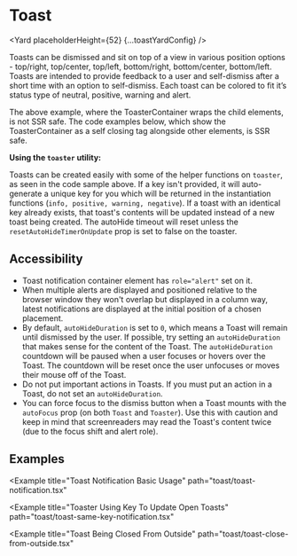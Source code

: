 <!--
Copyright (c) Uber Technologies, Inc.

This source code is licensed under the MIT license found in the
LICENSE file in the root directory of this source tree.
-->





# Toast

<Yard placeholderHeight={52} {...toastYardConfig} />

Toasts can be dismissed and sit on top of a view in various position options - top/right, top/center,
top/left, bottom/right, bottom/center, bottom/left. Toasts are intended to provide feedback to a user
and self-dismiss after a short time with an option to self-dismiss. Each toast can be colored to fit
it’s status type of neutral, positive, warning and alert.

The above example, where the ToasterContainer wraps the child elements, is not SSR safe. The code
examples below, which show the ToasterContainer as a self closing tag alongside other elements, is SSR
safe.

**Using the `toaster` utility:**

Toasts can be created easily with some of the helper functions on `toaster`, as seen in the code sample above. If a key isn't provided, it will auto-generate a unique key for you which will be returned in the instantiation functions (`info, positive, warning, negative`).
If a toast with an identical key already exists, that toast's contents will be updated instead of a new toast being created. The autoHide timeout will reset unless the `resetAutoHideTimerOnUpdate` prop is set to false on the toaster.

## Accessibility

- Toast notification container element has `role="alert"` set on it.
- When multiple alerts are displayed and positioned relative to the browser window they won't overlap but displayed in a column way, latest notifications are displayed at the initial position of a chosen placement.
- By default, `autoHideDuration` is set to `0`, which means a Toast will remain until dismissed by the user. If possible, try setting an `autoHideDuration` that makes sense for the content of the Toast. The `autoHideDuration` countdown will be paused when a user focuses or hovers over the Toast. The countdown will be reset once the user unfocuses or moves their mouse off of the Toast.
- Do not put important actions in Toasts. If you must put an action in a Toast, do not set an `autoHideDuration`.
- You can force focus to the dismiss button when a Toast mounts with the `autoFocus` prop (on both `Toast` and `Toaster`). Use this with caution and keep in mind that screenreaders may read the Toast's content twice (due to the focus shift and alert role).

## Examples

<Example
  title="Toast Notification Basic Usage"
  path="toast/toast-notification.tsx"
>
  <ToastNotification />
</Example>

<Example
  title="Toaster Using Key To Update Open Toasts"
  path="toast/toast-same-key-notification.tsx"
>
  <ToastSameKeyNotification />
</Example>

<Example
  title="Toast Being Closed From Outside"
  path="toast/toast-close-from-outside.tsx"
>
  <ToastCloseFromOutside />
</Example>

<Exports component={ToastExports} title="Toast exports" path="baseui/toast" />
